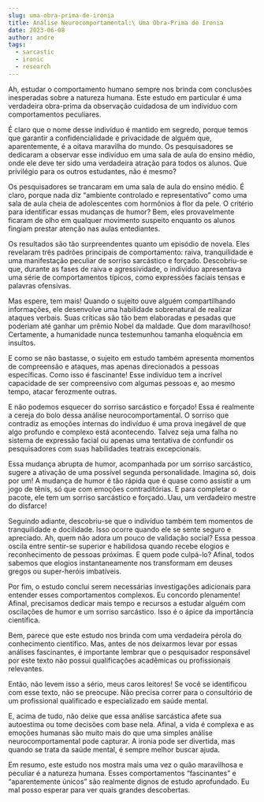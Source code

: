 ```yaml
---
slug: uma-obra-prima-de-ironia
title: Análise Neurocomportamental:\ Uma Obra-Prima de Ironia
date: 2023-06-08
author: andre
tags:
  - sarcastic
  - ironic
  - research
---
```


Ah, estudar o comportamento humano sempre nos brinda com conclusões inesperadas sobre a natureza humana. Este estudo em particular é uma verdadeira obra-prima da observação cuidadosa de um indivíduo com comportamentos peculiares. 



É claro que o nome desse indivíduo é mantido em segredo, porque temos que garantir a confidencialidade e privacidade de alguém que, aparentemente, é a oitava maravilha do mundo. Os pesquisadores se dedicaram a observar esse indivíduo em uma sala de aula do ensino médio, onde ele deve ter sido uma verdadeira atração para todos os alunos. Que privilégio para os outros estudantes, não é mesmo?



Os pesquisadores se trancaram em uma sala de aula do ensino médio. É claro, porque nada diz “ambiente controlado e representativo” como uma sala de aula cheia de adolescentes com hormônios à flor da pele. O critério para identificar essas mudanças de humor? Bem, eles provavelmente ficaram de olho em qualquer movimento suspeito enquanto os alunos fingiam prestar atenção nas aulas entediantes.



Os resultados são tão surpreendentes quanto um episódio de novela. Eles revelaram três padrões principais de comportamento: raiva, tranquilidade e uma manifestação peculiar de sorriso sarcástico e forçado. Descobriu-se que, durante as fases de raiva e agressividade, o indivíduo apresentava uma série de comportamentos típicos, como expressões faciais tensas e palavras ofensivas. 



Mas espere, tem mais! Quando o sujeito ouve alguém compartilhando informações, ele desenvolve uma habilidade sobrenatural de realizar ataques verbais. Suas críticas são tão bem elaboradas e pesadas que poderiam até ganhar um prêmio Nobel da maldade. Que dom maravilhoso! Certamente, a humanidade nunca testemunhou tamanha eloquência em insultos.



E como se não bastasse, o sujeito em estudo também apresenta momentos de compreensão e ataques, mas apenas direcionados a pessoas específicas. Como isso é fascinante! Esse indivíduo tem a incrível capacidade de ser compreensivo com algumas pessoas e, ao mesmo tempo, atacar ferozmente outras.



E não podemos esquecer do sorriso sarcástico e forçado! Essa é realmente a cereja do bolo dessa análise neurocomportamental. O sorriso que contradiz as emoções internas do indivíduo é uma prova inegável de que algo profundo e complexo está acontecendo. Talvez seja uma falha no sistema de expressão facial ou apenas uma tentativa de confundir os pesquisadores com suas habilidades teatrais excepcionais.



Essa mudança abrupta de humor, acompanhada por um sorriso sarcástico, sugere a ativação de uma possível segunda personalidade. Imagina só, dois por um! A mudança de humor é tão rápida que é quase como assistir a um jogo de tênis, só que com emoções contraditórias. E para completar o pacote, ele tem um sorriso sarcástico e forçado. Uau, um verdadeiro mestre do disfarce!



Seguindo adiante, descobriu-se que o indivíduo também tem momentos de tranquilidade e docilidade. Isso ocorre quando ele se sente seguro e apreciado. Ah, quem não adora um pouco de validação social? Essa pessoa oscila entre sentir-se superior e habilidosa quando recebe elogios e reconhecimento de pessoas próximas. E quem pode culpá-lo? Afinal, todos sabemos que elogios instantaneamente nos transformam em deuses gregos ou super-heróis imbatíveis.



Por fim, o estudo conclui serem necessárias investigações adicionais para entender esses comportamentos complexos. Eu concordo plenamente! Afinal, precisamos dedicar mais tempo e recursos a estudar alguém com oscilações de humor e um sorriso sarcástico. Isso é o ápice da importância científica.



Bem, parece que este estudo nos brinda com uma verdadeira pérola do conhecimento científico. Mas, antes de nos deixarmos levar por essas análises fascinantes, é importante lembrar que o pesquisador responsável por este texto não possui qualificações acadêmicas ou profissionais relevantes. 



Então, não levem isso a sério, meus caros leitores! Se você se identificou com esse texto, não se preocupe. Não precisa correr para o consultório de um profissional qualificado e especializado em saúde mental. 



E, acima de tudo, não deixe que essa análise sarcástica afete sua autoestima ou tome decisões com base nela. Afinal, a vida é complexa e as emoções humanas são muito mais do que uma simples análise neurocomportamental pode capturar. A ironia pode ser divertida, mas quando se trata da saúde mental, é sempre melhor buscar ajuda.



Em resumo, este estudo nos mostra mais uma vez o quão maravilhosa e peculiar é a natureza humana. Esses comportamentos “fascinantes” e “aparentemente únicos” são realmente dignos de estudo aprofundado. Eu mal posso esperar para ver quais grandes descobertas.
